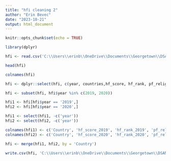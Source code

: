 ```yaml
---
title: "hfi cleaning 2"
author: "Erin Bevec"
date: "2023-10-21"
output: html_document
---
```


```r
knitr::opts_chunk$set(echo = TRUE)
```

```r

library(dplyr)

hfi <- read.csv('C:\\Users\\erinb\\OneDrive\\Documents\\Georgetown\\DSAN 5000\\dsan-5000-project-ebevec\\data\\01-modified-data\\data_hfi_clean.csv')

head(hfi)

```

```r

colnames(hfi)

```
```r

hfi <- dplyr::select(hfi, c(year, countries,hf_score, hf_rank, pf_religion, pf_expression, ef_score, pf_ss))

hfi <- subset(hfi, hfi$year %in% c(2019, 2020))

```

```r

hfi1 <- hfi[hfi$year == '2019',]
hfi2 <- hfi[hfi$year == '2020',]

hfi1 <- select(hfi1, -c('year'))
hfi2 <- select(hfi2, -c('year'))

colnames(hfi1) <- c('Country', 'hf_score_2019', 'hf_rank_2019', 'pf_religion_2019', 'pf_expression_2019', 'ef_score_2019', 'pf_ss_2019')
colnames(hfi2) <- c('Country', 'hf_score_2020', 'hf_rank_2020', 'pf_religion_2020', 'pf_expression_2020', 'ef_score_2020', 'pf_ss_2020')

hfi <- merge(hfi1, hfi2, by = 'Country')

```

```r

write.csv(hfi, 'C:\\Users\\erinb\\OneDrive\\Documents\\Georgetown\\DSAN 5000\\dsan-5000-project-ebevec\\data\\01-modified-data\\data_hfi_clean2.csv')


```








